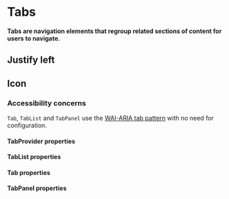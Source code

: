 # Tabs

**Tabs are navigation elements that regroup related sections of content for users to navigate.**

<DemoBlock demo="default" withThemeSwitcher />

## Justify left

<DemoBlock demo="left-tabs" withThemeSwitcher />

## Icon

<DemoBlock demo="icon-tabs" withThemeSwitcher />

### Accessibility concerns

`Tab`, `TabList` and `TabPanel` use the [WAI-ARIA tab pattern](https://www.w3.org/WAI/ARIA/apg/patterns/tabpanel/) with no need for configuration.

#### TabProvider properties

<PropTable component="TabProvider" />

#### TabList properties

<PropTable component="TabList" />

#### Tab properties

<PropTable component="Tab" />

#### TabPanel properties

<PropTable component="TabPanel" />
